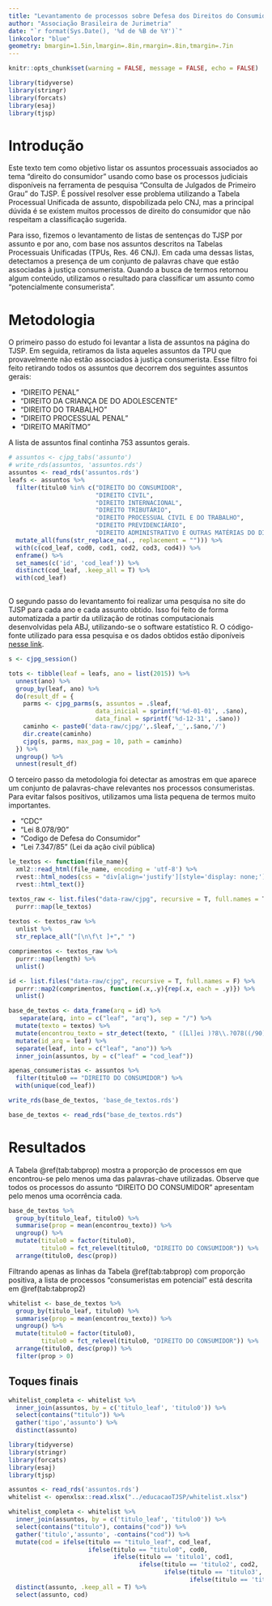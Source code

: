 ```yaml
---
title: "Levantamento de processos sobre Defesa dos Direitos do Consumidor"
author: "Associação Brasileira de Jurimetria"
date: "`r format(Sys.Date(), '%d de %B de %Y')`"
linkcolor: "blue"
geometry: bmargin=1.5in,lmargin=.8in,rmargin=.8in,tmargin=.7in
---
```


```r
knitr::opts_chunk$set(warning = FALSE, message = FALSE, echo = FALSE)
```

```r
library(tidyverse)
library(stringr)
library(forcats)
library(esaj)
library(tjsp)
```

# Introdução

Este texto tem como objetivo listar os assuntos processuais associados ao tema "direito do consumidor" usando como base os processos judiciais disponíveis na ferramenta de pesquisa "Consulta de Julgados de Primeiro Grau" do TJSP. É possível resolver esse problema utilizando a Tabela Processual Unificada de assunto, dispobilizada pelo CNJ, mas a principal dúvida é se existem muitos processos de direito do consumidor que não respeitam a classificação sugerida.

Para isso, fizemos o levantamento de listas de sentenças do TJSP por assunto e por ano, com base nos assuntos descritos na Tabelas Processuais Unificadas (TPUs, Res. 46 CNJ). Em cada uma dessas listas, detectamos a presença de um conjunto de palavras chave que estão associadas à justiça consumerista. Quando a busca de termos retornou algum conteúdo, utilizamos o resultado para classificar um assunto como "potencialmente consumerista".

# Metodologia

O primeiro passo do estudo foi levantar a lista de assuntos na página do TJSP. Em seguida, retiramos da lista aqueles assuntos da TPU que provavelmente não estão associados à justiça consumerista. Esse filtro foi feito retirando todos os assuntos que decorrem dos seguintes assuntos gerais:

- "DIREITO PENAL"
- "DIREITO DA CRIANÇA DE DO ADOLESCENTE"
- "DIREITO DO TRABALHO"
- "DIREITO PROCESSUAL PENAL"
- "DIREITO MARÍTMO"

A lista de assuntos final continha 753 assuntos gerais.

```r
# assuntos <- cjpg_tabs('assunto')
# write_rds(assuntos, 'assuntos.rds')
assuntos <- read_rds('assuntos.rds')
leafs <- assuntos %>%
  filter(titulo0 %in% c("DIREITO DO CONSUMIDOR",
                        "DIREITO CIVIL",
                        "DIREITO INTERNACIONAL",
                        "DIREITO TRIBUTÁRIO",
                        "DIREITO PROCESSUAL CIVIL E DO TRABALHO",
                        "DIREITO PREVIDENCIÁRIO",
                        "DIREITO ADMINISTRATIVO E OUTRAS MATÉRIAS DO DIREITO PÚBLICO")) %>% 
  mutate_all(funs(str_replace_na(., replacement = ""))) %>% 
  with(c(cod_leaf, cod0, cod1, cod2, cod3, cod4)) %>% 
  enframe() %>% 
  set_names(c('id', 'cod_leaf')) %>% 
  distinct(cod_leaf, .keep_all = T) %>% 
  with(cod_leaf)
  
```

O segundo passo do levantamento foi realizar uma pesquisa no site do TJSP para cada ano e cada assunto obtido. Isso foi feito de forma automatizada a partir da utilização de rotinas computacionais desenvolvidas pela ABJ, utilizando-se o software estatístico R. O código-fonte utilizado para essa pesquisa e os dados obtidos estão diponíveis [nesse link](https://github.com/abjur/whitelistTJSP).

```r
s <- cjpg_session()

tots <- tibble(leaf = leafs, ano = list(2015)) %>% 
  unnest(ano) %>% 
  group_by(leaf, ano) %>% 
  do(result_df = {
    parms <- cjpg_parms(s, assuntos = .$leaf,
                        data_inicial = sprintf('%d-01-01', .$ano),
                        data_final = sprintf('%d-12-31', .$ano))
    caminho <- paste0('data-raw/cjpg/',.$leaf,'_',.$ano,'/')
    dir.create(caminho)
    cjpg(s, parms, max_pag = 10, path = caminho)
  }) %>% 
  ungroup() %>% 
  unnest(result_df)
```

O terceiro passo da metodologia foi detectar as amostras em que aparece um conjunto de palavras-chave relevantes nos processos consumeristas. Para evitar falsos positivos, utilizamos uma lista pequena de termos muito importantes.

- "CDC"
- "Lei 8.078/90"
- "Codigo de Defesa do Consumidor"
- "Lei 7.347/85" (Lei da ação civil pública)

```r
le_textos <- function(file_name){
  xml2::read_html(file_name, encoding = 'utf-8') %>% 
  rvest::html_nodes(css = "div[align='justify'][style='display: none;']>span") %>% 
  rvest::html_text()}

textos_raw <- list.files("data-raw/cjpg", recursive = T, full.names = T) %>% 
  purrr::map(le_textos)
  
textos <- textos_raw %>% 
  unlist %>% 
  str_replace_all("[\n\f\t ]+"," ")

comprimentos <- textos_raw %>% 
  purrr::map(length) %>% 
  unlist()

id <- list.files("data-raw/cjpg", recursive = T, full.names = F) %>% 
  purrr::map2(comprimentos, function(.x,.y){rep(.x, each = .y)}) %>% 
  unlist()

base_de_textos <- data_frame(arq = id) %>% 
   separate(arq, into = c("leaf", "arq"), sep = "/") %>% 
  mutate(texto = textos) %>% 
  mutate(encontrou_texto = str_detect(texto, " ([Ll]ei )?8\\.?078((/90)| |$)|CDC|[Cc]ódigo (de )?[Dd]efesa (do )?[Cc]onsumidor| ([Ll]ei )?7\\.?347((/85)| |$)")) %>%
  mutate(id_arq = leaf) %>% 
  separate(leaf, into = c("leaf", "ano")) %>% 
  inner_join(assuntos, by = c("leaf" = "cod_leaf"))

apenas_consumeristas <- assuntos %>% 
  filter(titulo0 == "DIREITO DO CONSUMIDOR") %>% 
  with(unique(cod_leaf))

write_rds(base_de_textos, 'base_de_textos.rds')
```

```r
base_de_textos <- read_rds("base_de_textos.rds")
```


# Resultados

A Tabela \@ref(tab:tabprop) mostra a proporção de processos em que encontrou-se pelo menos uma das palavras-chave utilizadas. Observe que todos os processos do assunto "DIREITO DO CONSUMIDOR" apresentam pelo menos uma ocorrência cada.

```r
base_de_textos %>%
  group_by(titulo_leaf, titulo0) %>%
  summarise(prop = mean(encontrou_texto)) %>% 
  ungroup() %>% 
  mutate(titulo0 = factor(titulo0),
         titulo0 = fct_relevel(titulo0, "DIREITO DO CONSUMIDOR")) %>% 
  arrange(titulo0, desc(prop))
```

Filtrando apenas as linhas da Tabela \@ref(tab:tabprop) com proporção positiva, a lista de processos "consumeristas em potencial" está descrita em \@ref(tab:tabprop2)

```r

whitelist <- base_de_textos %>%
  group_by(titulo_leaf, titulo0) %>%
  summarise(prop = mean(encontrou_texto)) %>% 
  ungroup() %>% 
  mutate(titulo0 = factor(titulo0),
         titulo0 = fct_relevel(titulo0, "DIREITO DO CONSUMIDOR")) %>% 
  arrange(titulo0, desc(prop)) %>% 
  filter(prop > 0)

```

## Toques finais

```r

whitelist_completa <- whitelist %>% 
  inner_join(assuntos, by = c('titulo_leaf', 'titulo0')) %>% 
  select(contains("titulo")) %>% 
  gather('tipo','assunto') %>% 
  distinct(assunto)

library(tidyverse)
library(stringr)
library(forcats)
library(esaj)
library(tjsp)

assuntos <- read_rds('assuntos.rds')
whitelist <- openxlsx::read.xlsx("../educacaoTJSP/whitelist.xlsx")

whitelist_completa <- whitelist %>% 
  inner_join(assuntos, by = c('titulo_leaf', 'titulo0')) %>% 
  select(contains("titulo"), contains("cod")) %>% 
  gather('titulo','assunto', -contains("cod")) %>% 
  mutate(cod = ifelse(titulo == "titulo_leaf", cod_leaf,
                      ifelse(titulo == "titulo0", cod0,
                             ifelse(titulo == 'titulo1', cod1,
                                    ifelse(titulo == 'titulo2', cod2,
                                           ifelse(titulo == 'titulo3', cod3,
                                                  ifelse(titulo == 'titulo4', cod4, NA))))))) %>% 
  distinct(assunto, .keep_all = T) %>% 
  select(assunto, cod)
```
